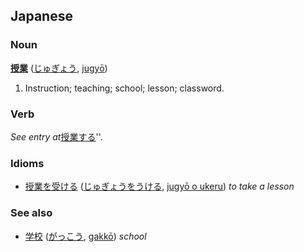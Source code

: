 == Japanese ==
=== Noun ===
'''[[授]][[業]]''' ([[じゅぎょう]], [[jugyō]])

# Instruction; teaching; school; lesson; classword.

=== Verb ===
''See entry at ''[[授業する]]''.

=== Idioms ===
* [[授業を受ける]] ([[じゅぎょうをうける]], [[jugyō o ukeru]]) ''to take a lesson''

=== See also ===
* [[学校]] ([[がっこう]], [[gakkō]]) ''school''